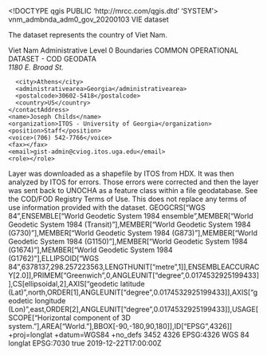 <!DOCTYPE qgis PUBLIC 'http://mrcc.com/qgis.dtd' 'SYSTEM'>
<qgis version="3.40.5-Bratislava">
  <identifier>vnm_admbnda_adm0_gov_20200103</identifier>
  <parentidentifier></parentidentifier>
  <language>VIE</language>
  <type>dataset</type>
  <title>VIET NAM: Admin Level 0 (International) Boundaries</title>
  <abstract>The dataset represents the country of Viet Nam.

Viet Nam Administrative Level 0 Boundaries</abstract>
  <keywords vocabulary="Search keys">
    <keyword>COMMON OPERATIONAL DATASET - COD</keyword>
    <keyword>GEODATA</keyword>
  </keywords>
  <contact>
    <contactAddress>
      <type></type>
      <address>1180 E. Broad St.</address>
      <city>Athens</city>
      <administrativearea>Georgia</administrativearea>
      <postalcode>30602-5418</postalcode>
      <country>US</country>
    </contactAddress>
    <name>Joseph Childs</name>
    <organization>ITOS - University of Georgia</organization>
    <position>Staff</position>
    <voice>(706) 542-7766</voice>
    <fax></fax>
    <email>gist-admin@cviog.itos.uga.edu</email>
    <role></role>
  </contact>
  <links/>
  <history>Layer was downloaded as a shapefile by ITOS from HDX. It was then analyzed by ITOS for errors. Those errors were corrected and then the layer was sent back to UNOCHA as a feature class within a file geodatabase.</history>
  <dates>
    <date type="Created" value="2019-10-01T00:00:00"/>
    <date type="Published" value="2019-12-23T00:00:00"/>
  </dates>
  <fees></fees>
  <constraints type="Limitations of use">See the COD/FOD Registry Terms of Use. This does not replace any terms of use information provided with the dataset.</constraints>
  <encoding></encoding>
  <crs>
    <spatialrefsys nativeFormat="Wkt">
      <wkt>GEOGCRS["WGS 84",ENSEMBLE["World Geodetic System 1984 ensemble",MEMBER["World Geodetic System 1984 (Transit)"],MEMBER["World Geodetic System 1984 (G730)"],MEMBER["World Geodetic System 1984 (G873)"],MEMBER["World Geodetic System 1984 (G1150)"],MEMBER["World Geodetic System 1984 (G1674)"],MEMBER["World Geodetic System 1984 (G1762)"],ELLIPSOID["WGS 84",6378137,298.257223563,LENGTHUNIT["metre",1]],ENSEMBLEACCURACY[2.0]],PRIMEM["Greenwich",0,ANGLEUNIT["degree",0.0174532925199433]],CS[ellipsoidal,2],AXIS["geodetic latitude (Lat)",north,ORDER[1],ANGLEUNIT["degree",0.0174532925199433]],AXIS["geodetic longitude (Lon)",east,ORDER[2],ANGLEUNIT["degree",0.0174532925199433]],USAGE[SCOPE["Horizontal component of 3D system."],AREA["World."],BBOX[-90,-180,90,180]],ID["EPSG",4326]]</wkt>
      <proj4>+proj=longlat +datum=WGS84 +no_defs</proj4>
      <srsid>3452</srsid>
      <srid>4326</srid>
      <authid>EPSG:4326</authid>
      <description>WGS 84</description>
      <projectionacronym>longlat</projectionacronym>
      <ellipsoidacronym>EPSG:7030</ellipsoidacronym>
      <geographicflag>true</geographicflag>
    </spatialrefsys>
  </crs>
  <extent>
    <spatial maxy="23.39220600000000161" maxx="117.83545700000000522" minz="0" crs="EPSG:4326" maxz="0" minx="102.14402499999999918" miny="7.18093100000000018" dimensions="2"/>
    <temporal>
      <period>
        <start>2019-12-22T17:00:00Z</start>
        <end></end>
      </period>
    </temporal>
    <temporal>
      <period>
        <start></start>
        <end></end>
      </period>
    </temporal>
  </extent>
</qgis>
